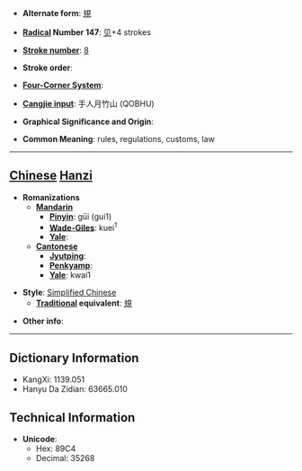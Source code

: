 * '''Alternate form''': [[規]]

* '''[[Wiktionary:Chinese radical index| Radical]] Number 147''': [[Wiktionary:Chinese radical index 见|见]]+4 strokes

* '''[[Wiktionary:Chinese total strokes index|Stroke number]]''': [[Wiktionary:Chinese total strokes index 8|8]]

* '''Stroke order''': 

* '''[[Wiktionary:Chinese four corner index|Four-Corner System]]''': 

* '''[[Wiktionary:Chinese Cangjie index|Cangjie input]]''': 手人月竹山 (QOBHU)

* '''Graphical Significance and Origin''': 

* '''Common Meaning''': rules, regulations, customs, law

----

== [[Chinese]] [[Hanzi]] ==

* '''Romanizations'''
** '''[[Mandarin]]'''
*** '''[[Pinyin]]''': gūi (gui1)
*** '''[[Wade-Giles]]''': kuei<sup>1</sup>
*** '''[[Yale]]''': 
** '''[[Cantonese]]'''
*** '''[[Jyutping]]''':
*** '''[[Penkyamp]]''': 
*** '''[[Yale]]''': kwai1

* '''Style''': [[Simplified Chinese]] 
** '''[[Traditional Chinese|Traditional]] equivalent''': [[規]]

* '''Other info''': 

----

== Dictionary Information ==

* KangXi: 1139.051
* Hanyu Da Zidian: 63665.010

== Technical Information ==

* '''Unicode''':
** Hex: 89C4
** Decimal: 35268